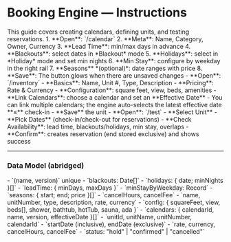 # Booking Engine — Instructions

<Callout title="Welcome">
  This guide covers creating calendars, defining units, and testing reservations.
</Callout>

<StepCard title="Create & Manage Calendars" description="Define rules, blackouts, holidays, seasons, and pricing.">
  1. **Open**: `/calendar`  
  2. **Meta**: Name, Category, Owner, Currency  
  3. **Lead Time**: min/max days in advance  
  4. **Blackouts**: select dates in *Blackout* mode  
  5. **Holidays**: select in *Holiday* mode and set min nights  
  6. **Min Stay**: configure by weekday in the right rail  
  7. **Seasons** *(optional)*: date ranges with price  
  8. **Save**: The button glows when there are unsaved changes  
</StepCard>

<StepCard title="Define Units (Inventory)" description="Create rooms, villas, cabins, and link calendars with effective dates.">
  - **Open**: `/inventory`  
  - **Basics**: Name, Unit #, Type, Description  
  - **Pricing**: Rate & Currency  
  - **Configuration**: square feet, view, beds, amenities  
  - **Link Calendars**: choose a calendar and set an **Effective Date**  
  - You can link multiple calendars; the engine auto-selects the latest effective date **≤** check-in  
  - **Save** the unit  
</StepCard>

<StepCard title="Test Reservations" description="Simulate availability and confirm bookings that persist to MongoDB.">
  - **Open**: `/test`  
  - **Select Unit**  
  - **Pick Dates** (check-in/check-out for reservations)  
  - **Check Availability**: lead time, blackouts/holidays, min stay, overlaps  
  - **Confirm**: creates reservation (end stored exclusive) and shows success
</StepCard>

---

### Data Model (abridged)

<Callout title="Calendar Model">
  - `(name, version)` unique  
  - `blackouts: Date[]`  
  - `holidays: { date; minNights }[]`  
  - `leadTime: { minDays, maxDays }`  
  - `minStayByWeekday: Record<string, number>`  
  - `seasons: { start; end; price }[]`  
  - `cancelHours, cancelFee`
</Callout>

<Callout title="Unit Model">
  - `name, unitNumber, type, description, rate, currency`  
  - `config: { squareFeet, view, beds[], shower, bathtub, hotTub, sauna, ada }`  
  - `calendars: { calendarId, name, version, effectiveDate }[]`
</Callout>

<Callout title="Reservation Model">
  - `unitId, unitName, unitNumber, calendarId`  
  - `startDate (inclusive), endDate (exclusive)`  
  - `rate, currency, cancelHours, cancelFee`  
  - `status: "hold" | "confirmed" | "cancelled"`
</Callout>
